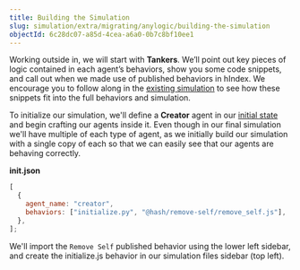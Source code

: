 ```yaml
---
title: Building the Simulation
slug: simulation/extra/migrating/anylogic/building-the-simulation
objectId: 6c28dc07-a85d-4cea-a6a0-0b7c8bf10ee1
---
```


Working outside in, we will start with **Tankers**. We’ll point out key pieces of logic contained in each agent’s behaviors, show you some code snippets, and call out when we made use of published behaviors in hIndex. We encourage you to follow along in the [existing simulation](https://simulation.hash.ai/@hash/oil-supply-chain) to see how these snippets fit into the full behaviors and simulation.

To initialize our simulation, we'll define a **Creator** agent in our [initial state](/docs/simulations/create/agents/initial-state) and begin crafting our agents inside it. Even though in our final simulation we'll have multiple of each type of agent, as we initially build our simulation with a single copy of each so that we can easily see that our agents are behaving correctly.

**init.json**

```javascript
[
  {
    agent_name: "creator",
    behaviors: ["initialize.py", "@hash/remove-self/remove_self.js"],
  },
];
```

We'll import the `Remove Self` published behavior using the lower left sidebar, and create the initialize.js behavior in our simulation files sidebar \(top left\).
